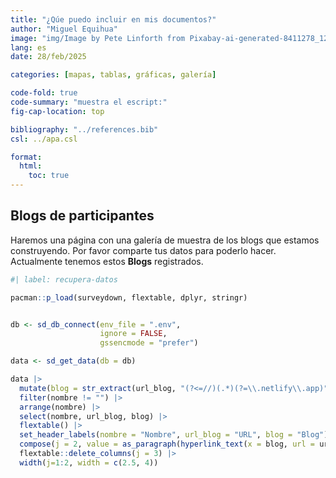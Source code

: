 ```yaml
---
title: "¿Qúe puedo incluir en mis documentos?"
author: "Miguel Equihua"
image: "img/Image by Pete Linforth from Pixabay-ai-generated-8411278_1280.jpg"
lang: es
date: 28/feb/2025

categories: [mapas, tablas, gráficas, galería]

code-fold: true
code-summary: "muestra el escript:"
fig-cap-location: top

bibliography: "../references.bib"
csl: ../apa.csl

format: 
  html:
    toc: true
---
```


## Blogs de participantes

Haremos una página con una galería de muestra de los blogs que estamos construyendo. Por favor comparte tus datos para poderlo hacer. Actualmente tenemos estos **Blogs** registrados.


```r
#| label: recupera-datos

pacman::p_load(surveydown, flextable, dplyr, stringr)


db <- sd_db_connect(env_file = ".env", 
                    ignore = FALSE,
                    gssencmode = "prefer")

data <- sd_get_data(db = db)

data |> 
  mutate(blog = str_extract(url_blog, "(?<=//)(.*)(?=\\.netlify\\.app)")) |> 
  filter(nombre != "") |>     
  arrange(nombre) |> 
  select(nombre, url_blog, blog) |> 
  flextable() |> 
  set_header_labels(nombre = "Nombre", url_blog = "URL", blog = "Blog") |> 
  compose(j = 2, value = as_paragraph(hyperlink_text(x = blog, url = url_blog))) |> 
  flextable::delete_columns(j = 3) |> 
  width(j=1:2, width = c(2.5, 4))
  
```

